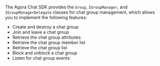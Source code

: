 <PlatformWrapper platform="unity">

The Agora Chat SDK provides the `Group`, `IGroupManager`, and `IGroupManagerDelegate` classes for chat group management, which allows you to implement the following features:

- Create and destroy a chat group
- Join and leave a chat group
- Retrieve the chat group attributes
- Retrieve the chat group member list
- Retrieve the chat group list
- Block and unblock a chat group
- Listen for chat group events

</PlatformWrapper>